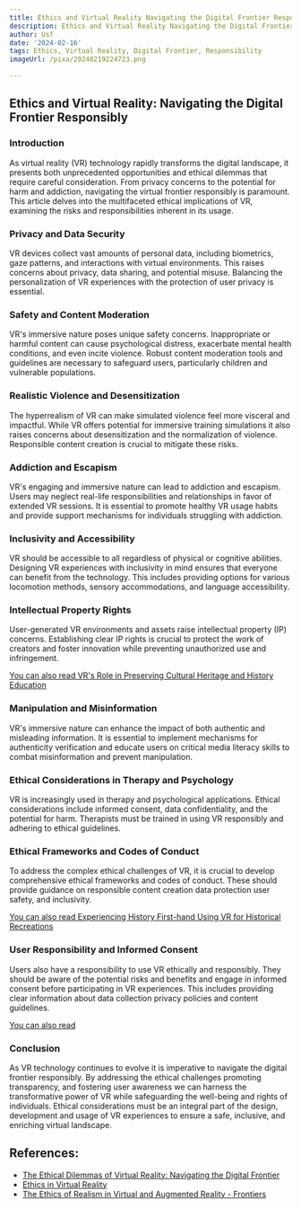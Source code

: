 ```yaml
---
title: Ethics and Virtual Reality Navigating the Digital Frontier Responsibly
description: Ethics and Virtual Reality Navigating the Digital Frontier Responsibly
author: Usf
date: '2024-02-16'
tags: Ethics, Virtual Reality, Digital Frontier, Responsibility
imageUrl: /pixa/20240219224723.png

---
```

## Ethics and Virtual Reality: Navigating the Digital Frontier Responsibly

### Introduction

As virtual reality (VR)  technology rapidly  transforms the digital landscape, it presents both unprecedented opportunities and ethical dilemmas that require careful consideration. From privacy  concerns  to  the potential for  harm and addiction, navigating the virtual frontier responsibly is paramount. This article delves into the multifaceted ethical implications of VR, examining the risks and responsibilities inherent in its usage.

### Privacy and Data Security

VR devices collect vast amounts of personal data, including  biometrics, gaze patterns, and interactions with virtual environments.  This raises  concerns about privacy,  data sharing, and potential misuse. Balancing the personalization of VR experiences with the protection of user privacy is essential.

### Safety  and Content Moderation

VR's immersive nature poses unique safety concerns.  Inappropriate or harmful content can cause psychological distress, exacerbate mental health conditions,  and even incite  violence. Robust content moderation tools and guidelines are necessary to safeguard users, particularly  children and vulnerable populations.

### Realistic Violence and Desensitization

The hyperrealism of VR  can make simulated violence feel more visceral and impactful. While  VR offers potential for immersive training simulations it also raises concerns about desensitization and the  normalization of violence. Responsible content  creation  is crucial to mitigate these risks.

### Addiction and Escapism

VR's engaging and immersive nature can lead to addiction and escapism. Users may neglect real-life responsibilities and relationships  in favor of extended VR sessions.  It  is essential to promote  healthy VR usage habits and provide support mechanisms for individuals  struggling with  addiction.

### Inclusivity and Accessibility

VR should be  accessible to all regardless of physical or cognitive abilities. Designing VR experiences with inclusivity in mind ensures that  everyone can benefit from the technology. This includes providing options for various locomotion methods, sensory accommodations, and language accessibility.

### Intellectual Property Rights

User-generated VR environments and assets raise intellectual property (IP)  concerns. Establishing clear  IP rights is crucial to protect the  work of  creators and foster innovation while preventing unauthorized use and infringement.

[You can also read VR's Role in  Preserving Cultural Heritage and History Education](VR%27s%20Role%20in%20Preserving%20Cultural%20Heritage%20and%20History%20Education)


### Manipulation and Misinformation

VR's immersive nature can enhance the impact of both authentic  and misleading information. It is essential to implement mechanisms for authenticity verification and educate users on critical media literacy skills to combat misinformation  and prevent manipulation.

### Ethical Considerations in Therapy and Psychology

VR is increasingly used in therapy and psychological applications. Ethical considerations include informed consent, data confidentiality, and the potential for harm. Therapists must be trained in using VR responsibly and adhering to ethical guidelines.

### Ethical Frameworks and  Codes of Conduct

To address the complex ethical challenges of VR, it is crucial to develop comprehensive ethical frameworks and codes of conduct. These  should provide guidance on responsible content  creation data protection  user safety,  and inclusivity.

[You can also read Experiencing History First-hand Using  VR for Historical Recreations](Experiencing%20History%20First-hand%20Using%20VR%20for%20Historical%20Recreations)


### User Responsibility and  Informed Consent

Users also have a responsibility to use VR ethically and responsibly.  They should be aware of the potential risks  and benefits and engage in informed consent before participating in VR experiences. This includes providing clear  information about data collection privacy policies and content  guidelines.

[You can  also read  ]()


### Conclusion

As VR technology continues to evolve it is imperative to navigate the digital frontier responsibly. By addressing the ethical challenges  promoting  transparency, and fostering  user awareness  we can harness the transformative power  of VR while safeguarding the well-being  and rights of  individuals. Ethical  considerations must be an integral part of the design, development and usage of VR experiences to ensure a safe, inclusive, and enriching virtual  landscape.

## References:
- [The Ethical Dilemmas of Virtual Reality: Navigating the Digital Frontier](https://www.linkedin.com/pulse/ethical-dilemmas-virtual-reality-navigating-digital)
- [Ethics in Virtual Reality](https://digitalreality.ieee.org/publications/ethics-in-vr)
- [The Ethics of Realism in Virtual and Augmented Reality - Frontiers](https://www.frontiersin.org/articles/10.3389/frvir.2020.00001)
